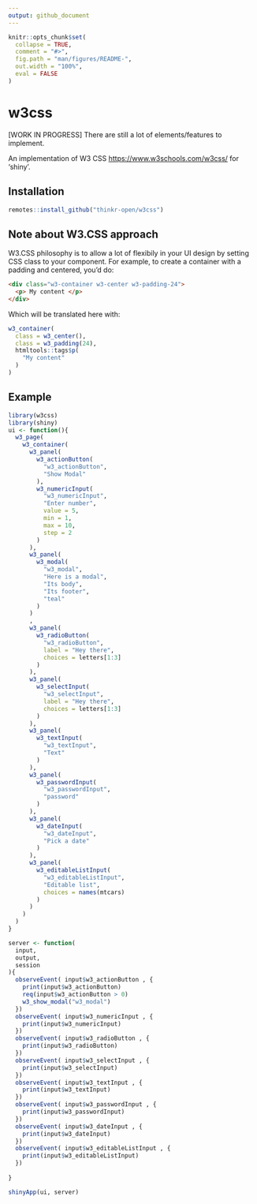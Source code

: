 ```yaml
---
output: github_document
---
```


<!-- README.md is generated from README.Rmd. Please edit that file -->

```r
knitr::opts_chunk$set(
  collapse = TRUE,
  comment = "#>",
  fig.path = "man/figures/README-",
  out.width = "100%", 
  eval = FALSE
)
```

# w3css

<!-- badges: start -->
<!-- badges: end -->

[WORK IN PROGRESS] There are still a lot of elements/features to implement. 

An implementation of W3 CSS <https://www.w3schools.com/w3css/> for 'shiny'.

## Installation

``` r
remotes::install_github("thinkr-open/w3css")
```
## Note about W3.CSS approach

W3.CSS philosophy is to allow a lot of flexibily in your UI design by setting CSS class to your component. 
For example, to create a container with a padding and centered, you'd do:

```html
<div class="w3-container w3-center w3-padding-24">
  <p> My content </p>
</div>
```

Which will be translated here with:

```r
w3_container(
  class = w3_center(),
  class = w3_padding(24), 
  htmltools::tags$p(
    "My content"
  )
)
```

## Example

```r
library(w3css)
library(shiny)
ui <- function(){
  w3_page(
    w3_container(
      w3_panel(
        w3_actionButton(
          "w3_actionButton", 
          "Show Modal"
        ), 
        w3_numericInput(
          "w3_numericInput", 
          "Enter number", 
          value = 5, 
          min = 1, 
          max = 10, 
          step = 2
        )
      ),
      w3_panel(
        w3_modal(
          "w3_modal", 
          "Here is a modal", 
          "Its body", 
          "Its footer", 
          "teal"
        ) 
      )
      ,
      w3_panel(
        w3_radioButton(
          "w3_radioButton", 
          label = "Hey there", 
          choices = letters[1:3]
        )
      ), 
      w3_panel(
        w3_selectInput(
          "w3_selectInput", 
          label = "Hey there", 
          choices = letters[1:3]
        )
      ), 
      w3_panel(
        w3_textInput(
          "w3_textInput", 
          "Text"
        )
      ), 
      w3_panel(
        w3_passwordInput(
          "w3_passwordInput", 
          "password"
        )
      ), 
      w3_panel( 
        w3_dateInput(
          "w3_dateInput", 
          "Pick a date"
        )
      ), 
      w3_panel( 
        w3_editableListInput(
          "w3_editableListInput", 
          "Editable list", 
          choices = names(mtcars)
        )
      )
    )
  )
}

server <- function(
  input, 
  output, 
  session
){
  observeEvent( input$w3_actionButton , {
    print(input$w3_actionButton)
    req(input$w3_actionButton > 0)
    w3_show_modal("w3_modal")
  })
  observeEvent( input$w3_numericInput , {
    print(input$w3_numericInput)
  })
  observeEvent( input$w3_radioButton , {
    print(input$w3_radioButton)
  })
  observeEvent( input$w3_selectInput , {
    print(input$w3_selectInput)
  })
  observeEvent( input$w3_textInput , {
    print(input$w3_textInput)
  })
  observeEvent( input$w3_passwordInput , {
    print(input$w3_passwordInput)
  })
  observeEvent( input$w3_dateInput , {
    print(input$w3_dateInput)
  })
  observeEvent( input$w3_editableListInput , {
    print(input$w3_editableListInput)
  })
  
}

shinyApp(ui, server)
```

